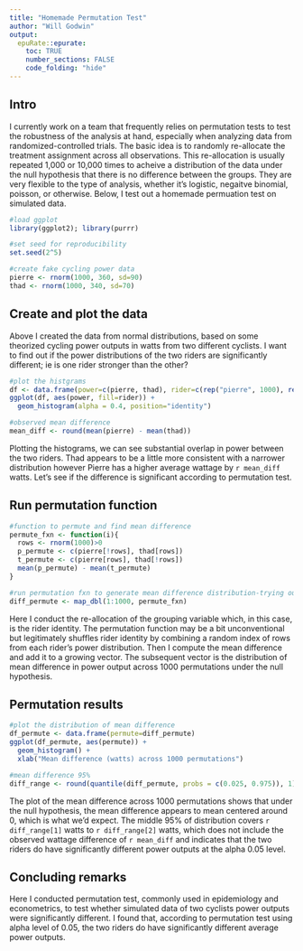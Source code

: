 ```yaml
---
title: "Homemade Permutation Test"
author: "Will Godwin"
output:
  epuRate::epurate:
    toc: TRUE
    number_sections: FALSE
    code_folding: "hide"
---
```


## Intro
I currently work on a team that frequently relies on permutation tests to test the robustness of the analysis at hand, especially when analyzing data from randomized-controlled trials. The basic idea is to randomly re-allocate the treatment assignment across all observations. This re-allocation is usually repeated 1,000 or 10,000 times to acheive a distribution of the data under the null hypothesis that there is no difference between the groups. They are very flexible to the type of analysis, whether it's logistic, negaitve binomial, poisson, or otherwise. Below, I test out a homemade permuation test on simulated data.

```r
#load ggplot
library(ggplot2); library(purrr)

#set seed for reproducibility
set.seed(2^5)

#create fake cycling power data
pierre <- rnorm(1000, 360, sd=90)
thad <- rnorm(1000, 340, sd=70)
```

## Create and plot the data
Above I created the data from normal distributions, based on some theorized cycling power outputs in watts from two different cyclists. I want to find out if the power distributions of the two riders are significantly different; ie is one rider stronger than the other?

```r
#plot the histgrams
df <- data.frame(power=c(pierre, thad), rider=c(rep("pierre", 1000), rep("thad", 1000)))
ggplot(df, aes(power, fill=rider)) +
  geom_histogram(alpha = 0.4, position="identity")

#observed mean difference
mean_diff <- round(mean(pierre) - mean(thad))
```

Plotting the histograms, we can see substantial overlap in power between the two riders. Thad appears to be a little more consistent with a narrower distribution however Pierre has a higher average wattage by `r mean_diff` watts. Let's see if the difference is significant according to permutation test.

## Run permutation function
```r
#function to permute and find mean difference
permute_fxn <- function(i){
  rows <- rnorm(1000)>0
  p_permute <- c(pierre[!rows], thad[rows])
  t_permute <- c(pierre[rows], thad[!rows])
  mean(p_permute) - mean(t_permute)
}

#run permutation fxn to generate mean difference distribution-trying out Hadley's "map" syntax
diff_permute <- map_dbl(1:1000, permute_fxn)
```

Here I conduct the re-allocation of the grouping variable which, in this case, is the rider identity. The permutation function may be a bit unconventional but legitimately shuffles rider identity by combining a random index of rows from each rider's power distribution. Then I compute the mean difference and add it to a growing vector. The subsequent vector is the distribution of mean difference in power output across 1000 permutations under the null hypothesis.

## Permutation results
```r
#plot the distribution of mean difference
df_permute <- data.frame(permute=diff_permute)
ggplot(df_permute, aes(permute)) +
  geom_histogram() +
  xlab("Mean difference (watts) across 1000 permutations")

#mean difference 95%
diff_range <- round(quantile(diff_permute, probs = c(0.025, 0.975)), 1)
```

The plot of the mean difference across 1000 permutations shows that under the null hypothesis, the mean difference appears to mean centered around 0, which is what we'd expect. The middle 95% of distribution covers `r diff_range[1]` watts to `r diff_range[2]` watts, which does not include the observed wattage difference of `r mean_diff` and indicates that the two riders do have significantly different power outputs at the alpha 0.05 level.

## Concluding remarks
Here I conducted permutation test, commonly used in epidemiology and econometrics, to test whether simulated data of two cyclists power outputs were significantly different. I found that, according to permutation test using alpha level of 0.05, the two riders do have significantly different average power outputs.
